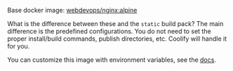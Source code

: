 Base docker image: [webdevops/nginx:alpine](https://hub.docker.com/r/webdevops/nginx)

What is the difference between these and the `static` build pack? The main difference is the predefined configurations. You do not need to set the proper install/build commands, publish directories, etc. Coolify will handle it for you.

You can customize this image with environment variables, see the [docs](https://dockerfile.readthedocs.io/en/latest/content/DockerImages/dockerfiles/nginx.html).
